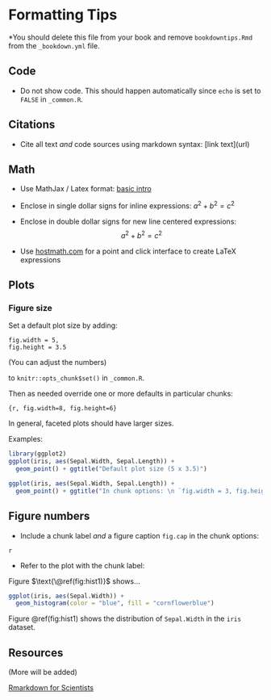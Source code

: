 # Formatting Tips

*You should delete this file from your book and remove `bookdowntips.Rmd` from the `_bookdown.yml` file.

## Code

- Do not show code. This should happen automatically since `echo` is set to `FALSE` in `_common.R`.

## Citations

- Cite all text *and* code sources using markdown syntax: $[\text{link text}](\text{url})$

## Math

- Use MathJax / Latex format: [basic intro](https://rmd4sci.njtierney.com/math)

- Enclose in single dollar signs for inline expressions: $a^2 + b^2 = c^2$

- Enclose in double dollar signs for new line centered expressions: $$a^2 + b^2 = c^2$$

- Use [hostmath.com](http://hostmath.com/) for a point and click interface to create LaTeX expressions

## Plots

### Figure size

Set a default plot size by adding:

```
fig.width = 5,
fig.height = 3.5
```

(You can adjust the numbers)

to `knitr::opts_chunk$set()` in `_common.R`.

Then as needed override one or more defaults in particular chunks:

`{r, fig.width=8, fig.height=6}`

In general, faceted plots should have larger sizes.

Examples:

```r
library(ggplot2)
ggplot(iris, aes(Sepal.Width, Sepal.Length)) + 
  geom_point() + ggtitle("Default plot size (5 x 3.5)")
```

```r
ggplot(iris, aes(Sepal.Width, Sepal.Length)) + 
  geom_point() + ggtitle("In chunk options: \n `fig.width = 3, fig.height = 3`")
```

## Figure numbers

- Include a chunk label *and* a figure caption `fig.cap` in the chunk options:

```
{r hist1, fig.cap = "Histogram of `Sepal.Width`"}
```

- Refer to the plot with the chunk label:

Figure $\text{\@ref(fig:hist1)}$ shows...

```r
ggplot(iris, aes(Sepal.Width)) + 
  geom_histogram(color = "blue", fill = "cornflowerblue")
```

Figure \@ref(fig:hist1) shows the distribution of `Sepal.Width` in the `iris` dataset.

## Resources

(More will be added)

[Rmarkdown for Scientists](https://rmd4sci.njtierney.com/)
